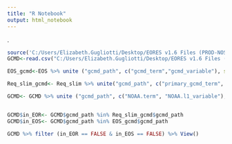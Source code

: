 ---
title: "R Notebook"
output: html_notebook
---
. 

```{r}
source('C:/Users/Elizabeth.Gugliotti/Desktop/EORES v1.6 Files (PROD-NOSIA-II)/Scripts/ImportFiles_CreateJoins.R')
GCMD<-read.csv("C:/Users/Elizabeth.Gugliotti/Desktop/EORES v1.6 Files (PROD-NOSIA-II)/Input/NOAA+NASA+USGS GCMD_ Pathways_07-14-2020.csv", header = TRUE)
```

```{r}
EOS_gcmd<-EOS %>% unite ("gcmd_path", c("gcmd_term","gcmd_variable"), sep = " ", remove = FALSE)

Req_slim_gcmd<- Req_slim %>% unite("gcmd_path", c("primary_gcmd_term", "primary_gcmd_variable"), sep = " ", remove = FALSE)

GCMD<- GCMD %>% unite ("gcmd_path", c("NOAA.term", "NOAA.l1_variable"), sep = " ",  remove = FALSE)


GCMD$in_EOR<- GCMD$gcmd_path %in% Req_slim_gcmd$gcmd_path
GCMD$in_EOS<- GCMD$gcmd_path %in% EOS_gcmd$gcmd_path

GCMD %>% filter (in_EOR == FALSE & in_EOS == FALSE) %>% View()
```


